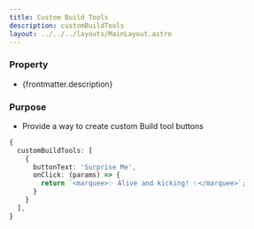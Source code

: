 ```yaml
---
title: Custom Build Tools
description: customBuildTools
layout: ../../../layouts/MainLayout.astro
---
```


### Property

- {frontmatter.description}

### Purpose

- Provide a way to create custom Build tool buttons

```ts
{
  customBuildTools: [
    {
      buttonText: 'Surprise Me',
      onClick: (params) => {
        return `<marquee>✨ Alive and kicking! ✨</marquee>`;
      }
    }
  ],
}
```
